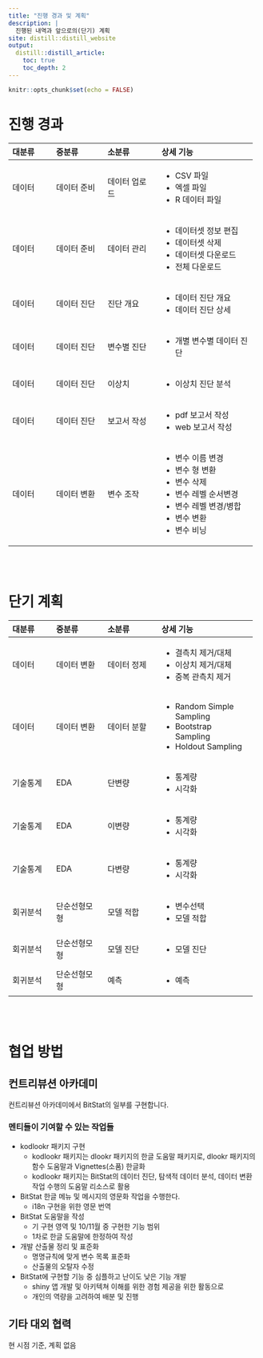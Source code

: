 ```yaml
---
title: "진행 경과 및 계획"
description: |
  진행된 내역과 앞으로의(단기) 계획
site: distill::distill_website
output:
  distill::distill_article:
    toc: true
    toc_depth: 2
---
```


```r
knitr::opts_chunk$set(echo = FALSE)
```


# 진행 경과
+------------+--------------+---------------+---------------------------+
| 대분류     | 중분류       | 소분류        | 상세 기능                 |
+:===========+:=============+:==============+:==========================+
| 데이터     | 데이터 준비  | 데이터 업로드 | * CSV 파일                |
|            |              |               | * 엑셀 파일               |
|            |              |               | * R 데이터 파일           |
+------------+--------------+---------------+---------------------------+
| 데이터     | 데이터 준비  | 데이터 관리   | * 데이터셋 정보 편집      |
|            |              |               | * 데이터셋 삭제           |
|            |              |               | * 데이터셋 다운로드       |
|            |              |               | * 전체 다운로드           |
+------------+--------------+---------------+---------------------------+
| 데이터     | 데이터 진단  | 진단 개요     | * 데이터 진단 개요        |
|            |              |               | * 데이터 진단 상세        |
+------------+--------------+---------------+---------------------------+
| 데이터     | 데이터 진단  | 변수별 진단   | * 개별 변수별 데이터 진단 |
+------------+--------------+---------------+---------------------------+
| 데이터     | 데이터 진단  | 이상치        | * 이상치 진단 분석        |
+------------+--------------+---------------+---------------------------+
| 데이터     | 데이터 진단  | 보고서 작성   | * pdf 보고서 작성         |
|            |              |               | * web 보고서 작성         |
+------------+--------------+---------------+---------------------------+
| 데이터     | 데이터 변환  | 변수 조작     | * 변수 이름 변경          |
|            |              |               | * 변수 형 변환            |
|            |              |               | * 변수 삭제               |
|            |              |               | * 변수 레벨 순서변경      |
|            |              |               | * 변수 레벨 변경/병합     |
|            |              |               | * 변수 변환               |
|            |              |               | * 변수 비닝               |
+------------+--------------+---------------+---------------------------+


<br>
<br>

# 단기 계획

+------------+--------------+---------------+---------------------------+
| 대분류     | 중분류       | 소분류        | 상세 기능                 |
+:===========+:=============+:==============+:==========================+
| 데이터     | 데이터 변환  | 데이터 정제   | * 결측치 제거/대체        |
|            |              |               | * 이상치 제거/대체        |
|            |              |               | * 중복 관측치 제거        |
+------------+--------------+---------------+---------------------------+
| 데이터     | 데이터 변환  | 데이터 분할   | * Random Simple Sampling  |
|            |              |               | * Bootstrap Sampling      |
|            |              |               | * Holdout Sampling        |
+------------+--------------+---------------+---------------------------+
| 기술통계   | EDA          | 단변량        | * 통계량                  |
|            |              |               | * 시각화                  |
+------------+--------------+---------------+---------------------------+
| 기술통계   | EDA          | 이변량        | * 통계량                  |
|            |              |               | * 시각화                  |
+------------+--------------+---------------+---------------------------+
| 기술통계   | EDA          | 다변량        | * 통계량                  |
|            |              |               | * 시각화                  |
+------------+--------------+---------------+---------------------------+
| 회귀분석   | 단순선형모형 | 모델 적합     | * 변수선택                |
|            |              |               | * 모델 적합               |
+------------+--------------+---------------+---------------------------+
| 회귀분석   | 단순선형모형 | 모델 진단     | * 모델 진단               |
+------------+--------------+---------------+---------------------------+
| 회귀분석   | 단순선형모형 | 예측          | * 예측                    |
+------------+--------------+---------------+---------------------------+

<br>
<br>

# 협업 방법
## 컨트리뷰션 아카데미
컨트리뷰션 아카데미에서 BitStat의 일부를 구현합니다.

### 멘티들이 기여할 수 있는 작업들
* kodlookr 패키지 구현
  + kodlookr 패키지는 dlookr 패키지의 한글 도움말 패키지로, dlookr 패키지의 함수 도움말과 Vignettes(소품) 한글화
  + kodlookr 패키지는 BitStat의 데이터 진단, 탐색적 데이터 분석, 데이터 변환 작업 수행의 도움말 리소스로 활용
* BitStat 한글 메뉴 및 메시지의 영문화 작업을 수행한다.
  + i18n 구현을 위한 영문 번역
* BitStat 도움말을 작성
  + 기 구현 영역 및 10/11월 중 구현한 기능 범위
  + 1차로 한글 도움말에 한정하여 작성
* 개발 산출물 정리 및 표준화 
  + 명명규칙에 맞게 변수 목록 표준화
  + 산출물의 오탈자 수정
* BitStat에 구현할 기능 중 심플하고 난이도 낮은 기능 개발
  + shiny 앱 개발 및 아키텍쳐 이해를 위한 경험 제공을 위한 활동으로
  + 개인의 역량을 고려하여 배분 및 진행
  
## 기타 대외 협력
현 시점 기준, 계획 없음

